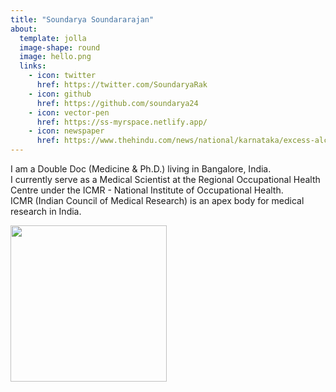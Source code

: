 ```yaml
---
title: "Soundarya Soundararajan"
about:
  template: jolla
  image-shape: round
  image: hello.png  
  links:
    - icon: twitter 
      href: https://twitter.com/SoundaryaRak
    - icon: github
      href: https://github.com/soundarya24
    - icon: vector-pen
      href: https://ss-myrspace.netlify.app/
    - icon: newspaper
      href: https://www.thehindu.com/news/national/karnataka/excess-alcohol-intake-can-irreversibly-change-dna-nimhans-study/article33826963.ece
---
```


I am a Double Doc (Medicine & Ph.D.) living in Bangalore, India.  
I currently serve as a Medical Scientist at the Regional Occupational Health Centre under the ICMR - National Institute of Occupational Health.   
ICMR (Indian Council of Medical Research) is an apex body for medical research in India.

![](S.png){fig-align="center" width="250"}
